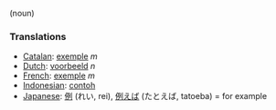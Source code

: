 (noun)

===Translations===
*[[Catalan]]: [[exemple]] ''m''
*[[Dutch]]: [[voorbeeld]] ''n''
*[[French]]: [[exemple]] ''m''
*[[Indonesian]]: [[contoh]]
*[[Japanese]]: [[例]] (れい, rei), [[例えば]] (たとえば, tatoeba) = for example